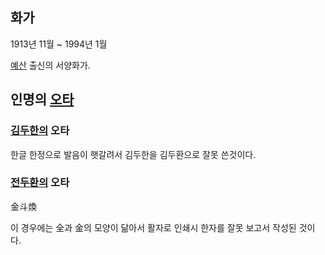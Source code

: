 == 화가 ==
1913년 11월 ~ 1994년 1월

[[예산]] 출신의 서양화가.

== 인명의 [[오타]] ==
=== [[김두한]]의 오타 ===
한글 한정으로 발음이 햇갈려서 김두한을 김두환으로 잘못 쓴것이다.

=== [[전두환]]의 오타 ===
金斗煥

이 경우에는 全과 金의 모양이 닮아서 활자로 인쇄시 한자를 잘못 보고서 작성된 것이다.
